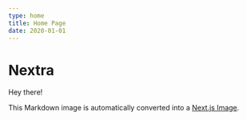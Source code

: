 ```yaml
---
type: home
title: Home Page
date: 2020-01-01
---
```



# Nextra

Hey there!

This Markdown image is automatically converted into a [Next.js Image](https://nextjs.org/docs/api-reference/next/image).
